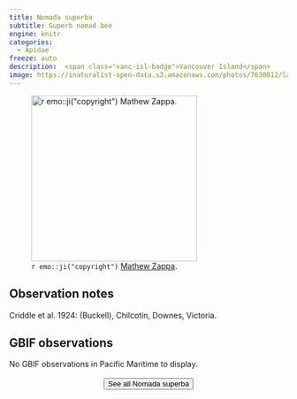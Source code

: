 ```yaml
---
title: Nomada superba
subtitle: Superb nomad bee
engine: knitr
categories:
  - Apidae
freeze: auto
description:  <span class="vanc-isl-badge">Vancouver Island</span>
image: https://inaturalist-open-data.s3.amazonaws.com/photos/7630012/large.jpg
---
```

![`r emo::ji("copyright")` [Mathew Zappa ](https://inaturalist.ca/photos/7630012).](https://inaturalist-open-data.s3.amazonaws.com/photos/7630012/large.jpg){height=300}

## Observation notes  
Criddle et al. 1924: (Buckell), Chilcotin, Downes, <span class="hl-place-name">Victoria</span>.

## GBIF observations  
No GBIF observations in Pacific Maritime to display.
<br><br>
<center>


<a href="https://inaturalist.ca/observations?place_id=any&quality_grade=research&subview=map&taxon_id=1426381"><button type="button" class="btn btn-secondary">See all Nomada superba <i class="fa-solid fa-arrow-up-right-from-square"></i> </button></a>
</center>
